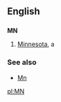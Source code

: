 ==English==

==={{abbreviation}}===
'''MN'''

#[[Minnesota]], a {{USstate}}

===See also===
*[[Mn]]

[[pl:MN]]